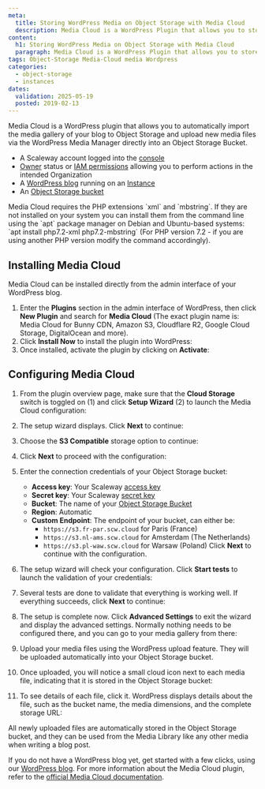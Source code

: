 ```yaml
---
meta:
  title: Storing WordPress Media on Object Storage with Media Cloud
  description: Media Cloud is a WordPress Plugin that allows you to store media files of your blog on Object Storage
content:
  h1: Storing WordPress Media on Object Storage with Media Cloud
  paragraph: Media Cloud is a WordPress Plugin that allows you to store media files of your blog on Object Storage
tags: Object-Storage Media-Cloud media Wordpress
categories:
  - object-storage
  - instances
dates:
  validation: 2025-05-19
  posted: 2019-02-13
---
```



Media Cloud is a WordPress plugin that allows you to automatically import the media gallery of your blog to Object Storage and upload new media files via the WordPress Media Manager directly into an Object Storage Bucket.

<Requirements />

- A Scaleway account logged into the [console](https://console.scaleway.com)
- [Owner](/iam/concepts/#owner) status or [IAM permissions](/iam/concepts/#permission) allowing you to perform actions in the intended Organization
- A [WordPress blog](/tutorials/wordpress-instantapp/) running on an [Instance](https://www.scaleway.com/en/virtual-instances/)
- An [Object Storage bucket](/object-storage/how-to/create-a-bucket/)

<Message type="important">
  Media Cloud requires the PHP extensions `xml` and `mbstring`. If they are not installed on your system you can install them from the command line using the `apt` package manager on Debian and Ubuntu-based systems: `apt install php7.2-xml php7.2-mbstring` (For PHP version 7.2 - if you are using another PHP version modify the command accordingly).
</Message>

## Installing Media Cloud

Media Cloud can be installed directly from the admin interface of your WordPress blog.

1. Enter the **Plugins** section in the admin interface of WordPress, then click **New Plugin** and search for **Media Cloud** (The exact plugin name is: Media Cloud for Bunny CDN, Amazon S3, Cloudflare R2, Google Cloud Storage, DigitalOcean and more).
2. Click **Install Now** to install the plugin into WordPress:
    <Lightbox src="scaleway-mediacloud_01.webp" alt="" />
3. Once installed, activate the plugin by clicking on **Activate**:
    <Lightbox src="scaleway-mediacloud_02.webp" alt="" />

## Configuring Media Cloud

1. From the plugin overview page, make sure that the **Cloud Storage** switch is toggled on (1) and click **Setup Wizard** (2) to launch the Media Cloud configuration:
    <Lightbox src="scaleway-mediacloud_03.webp" alt="" />
2. The setup wizard displays. Click **Next** to continue:
    <Lightbox src="scaleway-mediacloud_04.webp" alt="" />
3. Choose the **S3 Compatible** storage option to continue:
    <Lightbox src="scaleway-mediacloud_05.webp" alt="" />
4. Click **Next** to proceed with the configuration:
    <Lightbox src="scaleway-mediacloud_06.webp" alt="" />
5. Enter the connection credentials of your Object Storage bucket:
    <Lightbox src="scaleway-mediacloud_07.webp" alt="" />

    - **Access key**: Your Scaleway [access key](/organizations-and-projects/how-to/create-ssh-key/)
    - **Secret key**: Your Scaleway [secret key](/organizations-and-projects/how-to/create-ssh-key/)
    - **Bucket**: The name of your [Object Storage Bucket](/object-storage/how-to/create-a-bucket/)
    - **Region**: Automatic
    - **Custom Endpoint**: The endpoint of your bucket, can either be:
      - `https://s3.fr-par.scw.cloud` for Paris (France)
      - `https://s3.nl-ams.scw.cloud` for Amsterdam (The Netherlands)
      - `https://s3.pl-waw.scw.cloud` for Warsaw (Poland)
      Click **Next** to continue with the configuration.
6. The setup wizard will check your configuration. Click **Start tests** to launch the validation of your credentials:
    <Lightbox src="scaleway-mediacloud_08.webp" alt="" />
7. Several tests are done to validate that everything is working well. If everything succeeds, click **Next** to continue:
    <Lightbox src="scaleway-mediacloud_09.webp" alt="" />
8. The setup is complete now. Click **Advanced Settings** to exit the wizard and display the advanced settings. Normally nothing needs to be configured there, and you can go to your media gallery from there:
    <Lightbox src="scaleway-mediacloud_10.webp" alt="" />
9. Upload your media files using the WordPress upload feature. They will be uploaded automatically into your Object Storage bucket.
10. Once uploaded, you will notice a small cloud icon next to each media file, indicating that it is stored in the Object Storage bucket:
    <Lightbox src="scaleway-mediacloud_11.webp" alt="" />
11. To see details of each file, click it. WordPress displays details about the file, such as the bucket name, the media dimensions, and the complete storage URL:
    <Lightbox src="scaleway-mediacloud_12.webp" alt="" />

All newly uploaded files are automatically stored in the Object Storage bucket, and they can be used from the Media Library like any other media when writing a blog post.

If you do not have a WordPress blog yet, get started with a few clicks, using our [WordPress blog](/tutorials/wordpress-instantapp/). For more information about the Media Cloud plugin, refer to the [official Media Cloud documentation](https://wordpress.org/plugins/ilab-media-tools/).